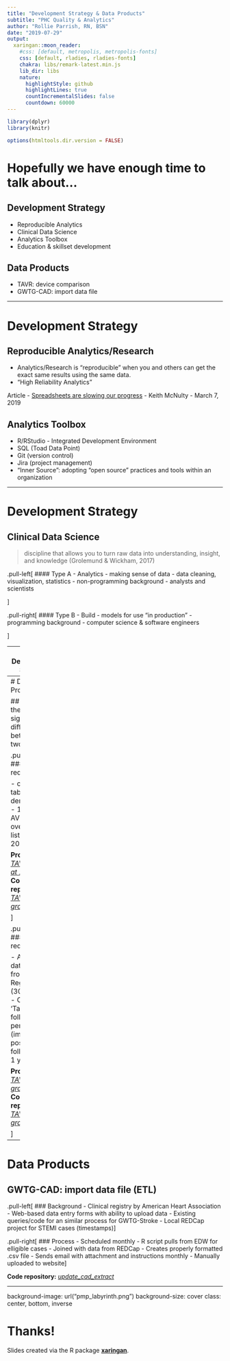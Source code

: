 ```yaml
---
title: "Development Strategy & Data Products"
subtitle: "PHC Quality & Analytics"
author: "Rollie Parrish, RN, BSN"
date: "2019-07-29"
output:
  xaringan::moon_reader:
    #css: [default, metropolis, metropolis-fonts]
    css: [default, rladies, rladies-fonts]
    chakra: libs/remark-latest.min.js
    lib_dir: libs
    nature:
      highlightStyle: github
      highlightLines: true
      countIncrementalSlides: false
      countdown: 60000
---
```


```r
library(dplyr)
library(knitr)

options(htmltools.dir.version = FALSE)
```


# Hopefully we have enough time to talk about...

## Development Strategy
- Reproducible Analytics
- Clinical Data Science
- Analytics Toolbox 
- Education & skillset development 

## Data Products
- TAVR: device comparison
- GWTG-CAD: import data file

---

# Development Strategy

## Reproducible Analytics/Research

- Analytics/Research is "reproducible" when you and others can get the exact same results using the same data. 
- "High Reliability Analytics"

Article - [Spreadsheets are slowing our progress](https://towardsdatascience.com/spreadsheets-are-slowing-our-progress-caa1f7709302) - Keith McNulty - March 7, 2019 


## Analytics Toolbox

- R/RStudio - Integrated Development Environment
- SQL (Toad Data Point)
- Git (version control)
- Jira (project management) 
- "Inner Source": adopting "open source" practices and tools within an organization

---

# Development Strategy

## Clinical Data Science 

> discipline that allows you to turn raw data into 
> understanding, insight, and knowledge (Grolemund & Wickham, 2017) 

.pull-left[
#### Type A - Analytics
- making sense of data
- data cleaning, visualization, statistics
- non-programming background 
- analysts and scientists

]

.pull-right[
#### Type B - Build
- models for use "in production"
- programming background 
- computer science & software engineers

]


---
# Development Strategy

## Education and Skillset development

__Coursera__
  - Data Science Specialization (Johns Hopkins - Bloomberg School of Public Health)
  - Clinical Data Science (Univ of Colorado - Anschutz School of Medicine)  
  
__DataCamp__  https://datacamp.com


__R for Data Science__  https://r4ds.had.co.nz/

__Programming Skills for Data Science__

Textbook used in Clinical Informatics program at University of Washington 

https://www.amazon.com/dp/B07KMDCHT2/ref=rdr_kindle_ext_tmb


---
# Data Products

## TAVR: Are there a significant differences between the two devices?

.pull-left[
#### Initial request 

 - comparison table of basic demographics
 - 1 year AVMG and % over 20mm
 - list of cases > 20mm  
   
__Product:__ _[TAVR AVMG at 1 year](./TAVR_1yr_follow_up_mean_gradients 2019-05-24.pdf)_  
__Code repository:__ _[TAVR gradients](https://bitbucket.org/p348411/tavr_23x26/src/master/TAVR_gradients/TAVR_gradients.Rmd)_

]

.pull-right[
#### Next request 

 - All available data elements from TVT Registry (300+ fields)
 - Construct a 'Table 1' 
 - All follow-up periods (immediately postop, initial follow-up, & 1 year)  
   
__Product:__ _[TAVR: mean gradients](http://ava.providence.org/~p348411/TAVR/TAVR_gradients.html)_  
__Code repository:__ _[TAVR gradients](https://bitbucket.org/p348411/tavr_23x26/src/master/Reports/TAVR_gradients/TAVR_gradients.Rmd)_

]

---
# Data Products

## GWTG-CAD: import data file (ETL)

.pull-left[
### Background
- Clinical registry by American Heart Association
- Web-based data entry forms with ability to upload data
- Existing queries/code for an similar process for GWTG-Stroke
- Local REDCap project for STEMI cases (timestamps)
]

.pull-right[
### Process
- Scheduled monthly
- R script pulls from EDW for elligible cases
- Joined with data from REDCap
- Creates properly formatted .csv file
- Sends email with attachment and instructions monthly 
- Manually uploaded to website
]

__Code repository:__ _[update_cad_extract](https://bitbucket.org/p348411/gwtg/src/CAD/CAD/R/update_cad_extract.R)_

---
background-image: url("pmp_labyrinth.png")
background-size: cover
class: center, bottom, inverse

# Thanks!

Slides created via the R package [**xaringan**](https://github.com/yihui/xaringan).

